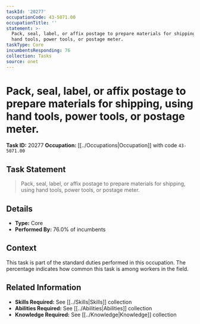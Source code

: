 ```yaml
---
taskId: '20277'
occupationCode: 43-5071.00
occupationTitle: ''
statement: >-
  Pack, seal, label, or affix postage to prepare materials for shipping, using
  hand tools, power tools, or postage meter.
taskType: Core
incumbentsResponding: 76
collection: Tasks
source: onet
---
```

# Pack, seal, label, or affix postage to prepare materials for shipping, using hand tools, power tools, or postage meter.

**Task ID:** 20277
**Occupation:** [[../Occupations|Occupation]] with code `43-5071.00`

## Task Statement

> Pack, seal, label, or affix postage to prepare materials for shipping, using hand tools, power tools, or postage meter.

## Details

- **Type:** Core
- **Performed By:** 76.0% of incumbents

## Context

This task is part of the standard duties performed in this occupation. The percentage indicates how common this task is among workers in the field.

## Related Information

- **Skills Required:** See [[../Skills|Skills]] collection
- **Abilities Required:** See [[../Abilities|Abilities]] collection
- **Knowledge Required:** See [[../Knowledge|Knowledge]] collection
